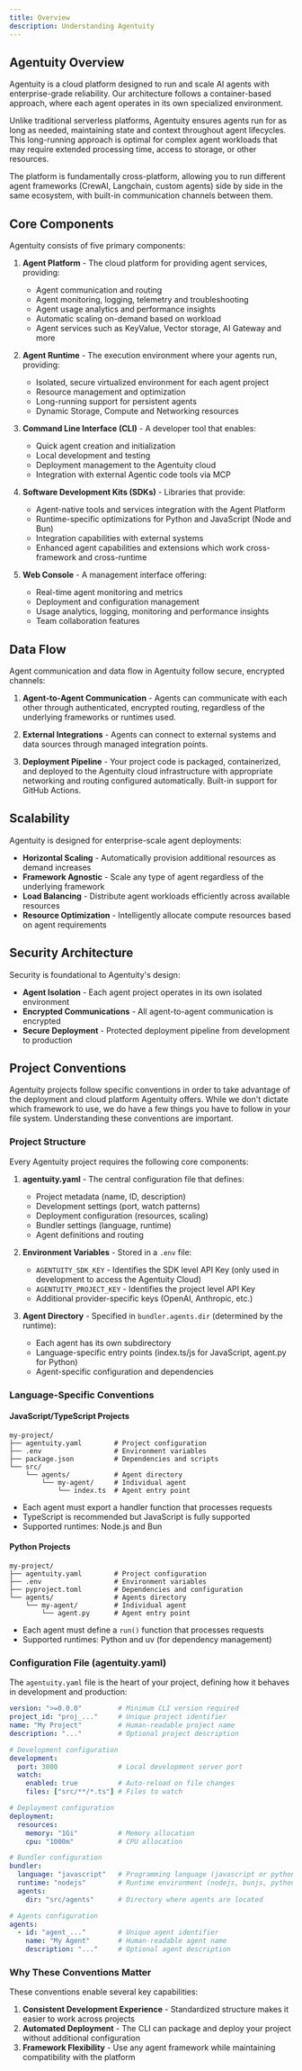 ```yaml
---
title: Overview
description: Understanding Agentuity
---
```


## Agentuity Overview

Agentuity is a cloud platform designed to run and scale AI agents with enterprise-grade reliability. 
Our architecture follows a container-based approach, where each agent operates in its own specialized 
environment.

Unlike traditional serverless platforms, Agentuity ensures agents run for as long as needed,
maintaining state and context throughout agent lifecycles. This long-running approach is
optimal for complex agent workloads that may require extended processing time, access to storage, or other resources.

The platform is fundamentally cross-platform, allowing you to run different agent frameworks 
(CrewAI, Langchain, custom agents) side by side in the same ecosystem, with built-in communication 
channels between them.

## Core Components

Agentuity consists of five primary components:

1. **Agent Platform** - The cloud platform for providing agent services, providing:
   - Agent communication and routing
   - Agent monitoring, logging, telemetry and troubleshooting
   - Agent usage analytics and performance insights
   - Automatic scaling on-demand based on workload
   - Agent services such as KeyValue, Vector storage, AI Gateway and more

2. **Agent Runtime** - The execution environment where your agents run, providing:
   - Isolated, secure virtualized environment for each agent project
   - Resource management and optimization
   - Long-running support for persistent agents
   - Dynamic Storage, Compute and Networking resources

3. **Command Line Interface (CLI)** - A developer tool that enables:
   - Quick agent creation and initialization
   - Local development and testing
   - Deployment management to the Agentuity cloud
   - Integration with external Agentic code tools via MCP

4. **Software Development Kits (SDKs)** - Libraries that provide:
   - Agent-native tools and services integration with the Agent Platform
   - Runtime-specific optimizations for Python and JavaScript (Node and Bun)
   - Integration capabilities with external systems
   - Enhanced agent capabilities and extensions which work cross-framework and cross-runtime

4. **Web Console** - A management interface offering:
   - Real-time agent monitoring and metrics
   - Deployment and configuration management
   - Usage analytics, logging, monitoring and performance insights
   - Team collaboration features

## Data Flow

Agent communication and data flow in Agentuity follow secure, encrypted channels:

1. **Agent-to-Agent Communication** - Agents can communicate with each other through authenticated, encrypted routing, 
regardless of the underlying frameworks or runtimes used.

2. **External Integrations** - Agents can connect to external systems and data sources through managed 
integration points.

3. **Deployment Pipeline** - Your project code is packaged, containerized, and deployed to the Agentuity 
cloud infrastructure with appropriate networking and routing configured automatically. Built-in support for GitHub Actions.

## Scalability

Agentuity is designed for enterprise-scale agent deployments:

- **Horizontal Scaling** - Automatically provision additional resources as demand increases
- **Framework Agnostic** - Scale any type of agent regardless of the underlying framework
- **Load Balancing** - Distribute agent workloads efficiently across available resources
- **Resource Optimization** - Intelligently allocate compute resources based on agent requirements

## Security Architecture

Security is foundational to Agentuity's design:

- **Agent Isolation** - Each agent project operates in its own isolated environment
- **Encrypted Communications** - All agent-to-agent communication is encrypted
- **Secure Deployment** - Protected deployment pipeline from development to production

## Project Conventions

Agentuity projects follow specific conventions in order to take advantage of the deployment and cloud platform Agentuity offers. While we don't dictate which framework to use, we do have a few things you have to follow in your file system. Understanding these conventions are important.

### Project Structure

Every Agentuity project requires the following core components:

1. **agentuity.yaml** - The central configuration file that defines:
   - Project metadata (name, ID, description)
   - Development settings (port, watch patterns)
   - Deployment configuration (resources, scaling)
   - Bundler settings (language, runtime)
   - Agent definitions and routing

2. **Environment Variables** - Stored in a `.env` file:
   - `AGENTUITY_SDK_KEY` - Identifies the SDK level API Key (only used in development to access the Agentuity Cloud)
   - `AGENTUITY_PROJECT_KEY` - Identifies the project level API Key
   - Additional provider-specific keys (OpenAI, Anthropic, etc.)

3. **Agent Directory** - Specified in `bundler.agents.dir` (determined by the runtime):
   - Each agent has its own subdirectory
   - Language-specific entry points (index.ts/js for JavaScript, agent.py for Python)
   - Agent-specific configuration and dependencies

### Language-Specific Conventions

#### JavaScript/TypeScript Projects

```
my-project/
├── agentuity.yaml        # Project configuration
├── .env                  # Environment variables
├── package.json          # Dependencies and scripts
└── src/
    └── agents/           # Agent directory
        └── my-agent/     # Individual agent
            └── index.ts  # Agent entry point
```

- Each agent must export a handler function that processes requests
- TypeScript is recommended but JavaScript is fully supported
- Supported runtimes: Node.js and Bun

#### Python Projects

```
my-project/
├── agentuity.yaml        # Project configuration
├── .env                  # Environment variables
├── pyproject.toml        # Dependencies and configuration
└── agents/               # Agents directory
    └── my-agent/         # Individual agent
        └── agent.py      # Agent entry point
```

- Each agent must define a `run()` function that processes requests
- Supported runtimes: Python and uv (for dependency management)

### Configuration File (agentuity.yaml)

The `agentuity.yaml` file is the heart of your project, defining how it behaves in development and production:

```yaml
version: ">=0.0.0"         # Minimum CLI version required
project_id: "proj_..."     # Unique project identifier
name: "My Project"         # Human-readable project name
description: "..."         # Optional project description

# Development configuration
development:
  port: 3000               # Local development server port
  watch:
    enabled: true          # Auto-reload on file changes
    files: ["src/**/*.ts"] # Files to watch

# Deployment configuration
deployment:
  resources:
    memory: "1Gi"          # Memory allocation
    cpu: "1000m"           # CPU allocation

# Bundler configuration
bundler:
  language: "javascript"   # Programming language (javascript or python)
  runtime: "nodejs"        # Runtime environment (nodejs, bunjs, python, uv)
  agents:
    dir: "src/agents"      # Directory where agents are located

# Agents configuration
agents:
  - id: "agent_..."        # Unique agent identifier
    name: "My Agent"       # Human-readable agent name
    description: "..."     # Optional agent description
```

### Why These Conventions Matter

These conventions enable several key capabilities:

1. **Consistent Development Experience** - Standardized structure makes it easier to work across projects
2. **Automated Deployment** - The CLI can package and deploy your project without additional configuration
3. **Framework Flexibility** - Use any agent framework while maintaining compatibility with the platform
